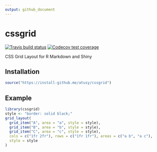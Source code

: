 ```yaml
---
output: github_document
---
```


<!-- README.md is generated from README.Rmd. Please edit that file -->

# cssgrid

<!-- badges: start -->
[![Travis build status](https://travis-ci.org/atusy/cssgrid.svg?branch=master)](https://travis-ci.org/atusy/cssgrid)
[![Codecov test coverage](https://codecov.io/gh/atusy/cssgrid/branch/master/graph/badge.svg)](https://codecov.io/gh/atusy/cssgrid?branch=master)
<!-- badges: end -->

CSS Grid Layout for R Markdown and Shiny

## Installation

``` r
source("https://install-github.me/atusy/cssgrid")
```

## Example

```r
library(cssgrid)
style <- "border: solid black;"
grid_layout(
  grid_item("A", area = "a", style = style),
  grid_item("B", area = "b", style = style),
  grid_item("C", area = "c", style = style),
  cols = c("1fr 2fr"), rows = c("1fr 1fr"), areas = c("a b", "a c"),
  style = style
)
```

